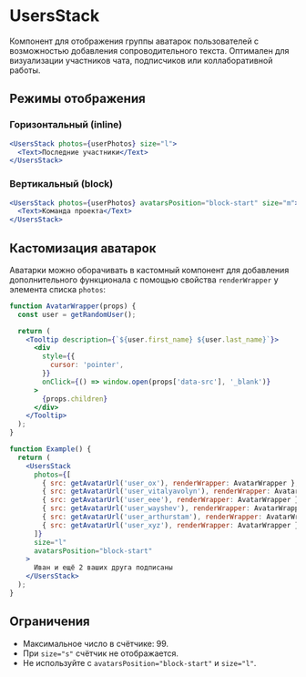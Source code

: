 <Overview>

# UsersStack

Компонент для отображения группы аватарок пользователей с возможностью добавления сопроводительного текста.
Оптимален для визуализации участников чата, подписчиков или коллаборативной работы.

</Overview>

## Режимы отображения

### Горизонтальный (inline)

```jsx
<UsersStack photos={userPhotos} size="l">
  <Text>Последние участники</Text>
</UsersStack>
```

### Вертикальный (block)

```jsx
<UsersStack photos={userPhotos} avatarsPosition="block-start" size="m">
  <Text>Команда проекта</Text>
</UsersStack>
```

## Кастомизация аватарок

Аватарки можно оборачивать в кастомный компонент для добавления дополнительного функционала
с помощью свойства `renderWrapper` у элемента списка `photos`:

```jsx
function AvatarWrapper(props) {
  const user = getRandomUser();

  return (
    <Tooltip description={`${user.first_name} ${user.last_name}`}>
      <div
        style={{
          cursor: 'pointer',
        }}
        onClick={() => window.open(props['data-src'], '_blank')}
      >
        {props.children}
      </div>
    </Tooltip>
  );
}

function Example() {
  return (
    <UsersStack
      photos={[
        { src: getAvatarUrl('user_ox'), renderWrapper: AvatarWrapper },
        { src: getAvatarUrl('user_vitalyavolyn'), renderWrapper: AvatarWrapper },
        { src: getAvatarUrl('user_eee'), renderWrapper: AvatarWrapper },
        { src: getAvatarUrl('user_wayshev'), renderWrapper: AvatarWrapper },
        { src: getAvatarUrl('user_arthurstam'), renderWrapper: AvatarWrapper },
        { src: getAvatarUrl('user_xyz'), renderWrapper: AvatarWrapper },
      ]}
      size="l"
      avatarsPosition="block-start"
    >
      Иван и ещё 2 ваших друга подписаны
    </UsersStack>
  );
}
```

## Ограничения

- Максимальное число в счётчике: 99.
- При `size="s"` счётчик не отображается.
- Не используйте с `avatarsPosition="block-start"` и `size="l"`.
